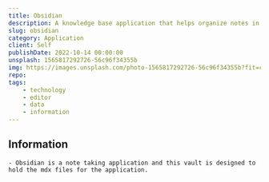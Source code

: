 ```yaml
---
title: Obsidian
description: A knowledge base application that helps organize notes in a markdown style format.
slug: obsidian
category: Application
client: Self
publishDate: 2022-10-14 00:00:00
unsplash: 1565817292726-56c96f34355b
img: https://images.unsplash.com/photo-1565817292726-56c96f34355b?fit=crop&w=1400&h=700&q=75
repo:
tags:
    - technology
    - editor
    - data
    - information
---
```



## Information

    - Obsidian is a note taking application and this vault is designed to hold the mdx files for the application.